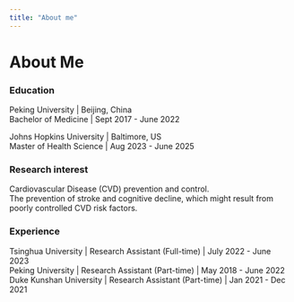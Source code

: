 ```yaml
---
title: "About me"
---
```


# About Me

### Education

Peking University | Beijing, China  <br>
Bachelor of Medicine | Sept 2017 - June 2022  <br>

Johns Hopkins University | Baltimore, US   <br>
Master of Health Science | Aug 2023 - June 2025  <br>

### Research interest

Cardiovascular Disease (CVD) prevention and control.   <br>
The prevention of stroke and cognitive decline, which might result from poorly controlled CVD risk factors.

### Experience

Tsinghua University | Research Assistant (Full-time) | July 2022 - June 2023  <br>
Peking University | Research Assistant (Part-time) | May 2018 - June 2022   <br>
Duke Kunshan University | Research Assistant (Part-time) | Jan 2021 - Dec 2021  <br>

